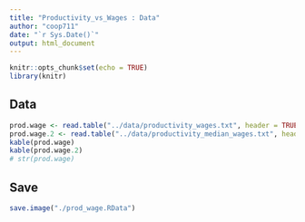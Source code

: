 ```yaml
---
title: "Productivity_vs_Wages : Data"
author: "coop711"
date: "`r Sys.Date()`"
output: html_document
---
```


```r
knitr::opts_chunk$set(echo = TRUE)
library(knitr)
```

## Data

```r
prod.wage <- read.table("../data/productivity_wages.txt", header = TRUE, stringsAsFactors = FALSE)
prod.wage.2 <- read.table("../data/productivity_median_wages.txt", header = TRUE, stringsAsFactors = FALSE)
kable(prod.wage)
kable(prod.wage.2)
# str(prod.wage)
```

## Save

```r
save.image("./prod_wage.RData")
```
